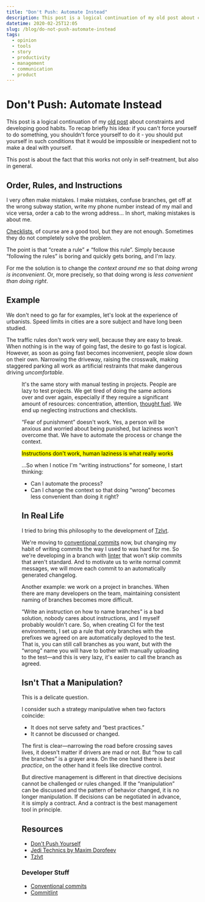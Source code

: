```yaml
---
title: "Don't Push: Automate Instead"
description: This post is a logical continuation of my old post about constraints and developing healthy habits. This post is about the fact that it also works not only with self-talk, but in general.
datetime: 2020-02-25T12:05
slug: /blog/do-not-push-automate-instead
tags:
  - opinion
  - tools
  - story
  - productivity
  - management
  - communication
  - product
---
```


# Don't Push: Automate Instead

This post is a logical continuation of my [old post](/blog/do-not-push/) about constraints and developing good habits. To recap briefly his idea: if you can't force yourself to do something, you shouldn't force yourself to do it - you should put yourself in such conditions that it would be impossible or inexpedient not to make a deal with yourself.

This post is about the fact that this works not only in self-treatment, but also in general.

## Order, Rules, and Instructions

I very often make mistakes. I make mistakes, confuse branches, get off at the wrong subway station, write my phone number instead of my mail and vice versa, order a cab to the wrong address... In short, making mistakes is about me.

[Checklists](/blog/jedi-technics/), of course are a good tool, but they are not enough. Sometimes they do not completely solve the problem.

The point is that “create a rule” ≠ “follow this rule”. Simply because “following the rules” is boring and quickly gets boring, and I'm lazy.

For me the solution is to change the _context around me_ so that _doing wrong is inconvenient_. Or, more precisely, so that doing wrong is _less convenient than doing right_.

## Example

We don't need to go far for examples, let's look at the experience of urbanists. Speed limits in cities are a sore subject and have long been studied.

The traffic rules don't work very well, because they are easy to break. When nothing is in the way of going fast, the desire to go fast is logical. However, as soon as going fast becomes inconvenient, people slow down on their own. Narrowing the driveway, raising the crosswalk, making staggered parking all work as artificial restraints that make dangerous driving _uncomfortable_.

<Figure
  src="/images/content/do-not-push-automate-instead/urban-tactics.jpg"
  alt="Road narrowing in front of crosswalks makes you automatically slow down"
  caption="Road narrowing in front of crosswalks makes you automatically slow down. Image credits: varlamov.ru"
  cite="https://varlamov.ru/1411045.html"
/>

It's the same story with manual testing in projects. People are lazy to test projects. We get tired of doing the same actions over and over again, especially if they require a significant amount of resources: concentration, attention, [thought fuel](/blog/jedi-technics/). We end up neglecting instructions and checklists.

“Fear of punishment” doesn't work. Yes, a person will be anxious and worried about being punished, but laziness won't overcome that. We have to automate the process or change the context.

<mark>Instructions don't work, human laziness is what really works</mark>

...So when I notice I'm “writing instructions” for someone, I start thinking:

- Can I automate the process?
- Can I change the context so that doing “wrong” becomes less convenient than doing it right?

## In Real Life

I tried to bring this philosophy to the development of [Tzlvt](https://www.fuckgrechka.ru/tzlvt/).

We're moving to [conventional commits](https://conventionalcommits.org) now, but changing my habit of writing commits the way I used to was hard for me. So we're developing in a branch with [linter](https://github.com/conventional-changelog/commitlint) that won't skip commits that aren't standard. And to motivate us to write normal commit messages, we will move each commit to an automatically generated changelog.

Another example: we work on a project in branches. When there are many developers on the team, maintaining consistent naming of branches becomes more difficult.

“Write an instruction on how to name branches” is a bad solution, nobody cares about instructions, and I myself probably wouldn't care. So, when creating CI for the test environments, I set up a rule that only branches with the prefixes we agreed on are automatically deployed to the test. That is, you can still call branches as you want, but with the “wrong” name you will have to bother with manually uploading to the test—and this is very lazy, it's easier to call the branch as agreed.

## Isn't That a Manipulation?

This is a delicate question.

I consider such a strategy manipulative when two factors coincide:

- It does not serve safety and “best practices.”
- It cannot be discussed or changed.

The first is clear—narrowing the road before crossing saves lives, it doesn't matter if drivers are mad or not. But “how to call the branches” is a grayer area. On the one hand there is _best practice_, on the other hand it feels like directive control.

But directive management is different in that directive decisions cannot be challenged or rules changed. If the “manipulation” can be discussed and the pattern of behavior changed, it is no longer manipulation. If decisions can be negotiated in advance, it is simply a contract. And a contract is the best management tool in principle.

## Resources

- [Don't Push Yourself](/blog/do-not-push/)
- [Jedi Technics by Maxim Dorofeev](/blog/jedi-technics/)
- [Tzlvt](https://www.fuckgrechka.ru/tzlvt/)

### Developer Stuff

- [Conventional commits](https://conventionalcommits.org)
- [Commitlint](https://github.com/conventional-changelog/commitlint)
